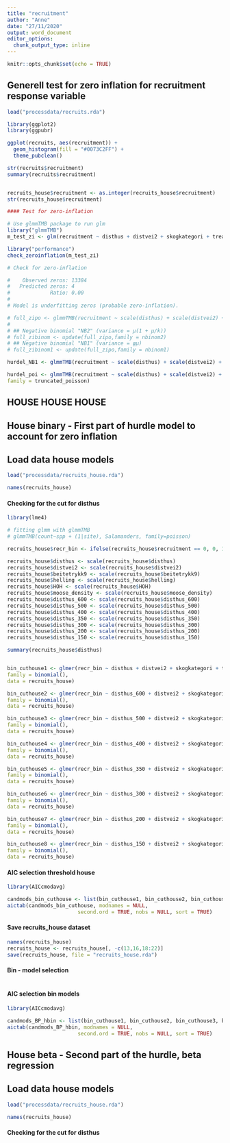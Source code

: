 ```yaml
---
title: "recruitment"
author: "Anne"
date: "27/11/2020"
output: word_document
editor_options: 
  chunk_output_type: inline
---
```


```r
knitr::opts_chunk$set(echo = TRUE)
```





## Generell test for zero inflation for recruitment response variable
```r
load("processdata/recruits.rda")

library(ggplot2)
library(ggpubr)

ggplot(recruits, aes(recruitment)) +
  geom_histogram(fill = "#0073C2FF") +
  theme_pubclean()

str(recruits$recruitment)
summary(recruits$recruitment)


recruits_house$recruitment <- as.integer(recruits_house$recruitment)
str(recruits_house$recruitment)

#### Test for zero-inflation

# Use glmmTMB package to run glm
library("glmmTMB")
m_test_zi <- glm(recruitment ~ disthus + distvei2 + skogkategori + treartgruppe9 + beitetrykk9 + kant + helling + HOH + I(HOH^2) + moose_density +  ac, family = poisson, data = recruits_house)

library("performance")
check_zeroinflation(m_test_zi)

# Check for zero-inflation

#    Observed zeros: 13384
#   Predicted zeros: 4
#             Ratio: 0.00
# 
# Model is underfitting zeros (probable zero-inflation).

# full_zipo <- glmmTMB(recruitment ~ scale(disthus) + scale(distvei2) + skogkategori + treartgruppe9 + scale(beitetrykk9) + kant + scale(helling) + scale(HOH) + I(HOH^2) + scale(moose_density) + ac + (1|KOMNR), data = recruits_house, ziformula = ~1, family = poisson)
# 
# ## Negative binomial "NB2" (variance = µ(1 + µ/k))
# full_zibinom <- update(full_zipo,family = nbinom2)
# ## Negative binomial "NB1" (variance = φµ)
# full_zibinom1 <- update(full_zipo,family = nbinom1)

hurdel_NB1 <- glmmTMB(recruitment ~ scale(disthus) + scale(distvei2) + skogkategori + treartgruppe9 + scale(beitetrykk9) + kant + scale(helling) + scale(HOH) + I(HOH^2) + scale(moose_density) + ac + (1|KOMNR), data = recruits_house, ziformula = ~1, family = list(family="truncated_nbinom1", link="log"))

hurdel_poi <- glmmTMB(recruitment ~ scale(disthus) + scale(distvei2) + skogkategori + treartgruppe9 + scale(beitetrykk9) + kant + scale(helling) + scale(HOH) + I(HOH^2) + scale(moose_density) + ac + (1|KOMNR), zi = ~ scale(disthus) + scale(distvei2) + skogkategori + treartgruppe9 + scale(beitetrykk9) + kant + scale(helling) + scale(HOH) + I(HOH^2), recruits_house,
family = truncated_poisson)


```




###################################################################################
##     HOUSE                HOUSE                 HOUSE                       #####
###################################################################################

##       House binary - First part of hurdle model to account for zero inflation  ##


## Load data house models
```r
load("processdata/recruits_house.rda")

names(recruits_house)
```

#### Checking for the cut for disthus
```r
library(lme4)

# fitting glmm with glmmTMB
# glmmTMB(count~spp + (1|site), Salamanders, family=poisson)

recruits_house$recr_bin <- ifelse(recruits_house$recruitment == 0, 0, 1)

recruits_house$disthus <- scale(recruits_house$disthus)
recruits_house$distvei2 <- scale(recruits_house$distvei2)
recruits_house$beitetrykk9 <- scale(recruits_house$beitetrykk9)
recruits_house$helling <- scale(recruits_house$helling)
recruits_house$HOH <- scale(recruits_house$HOH)
recruits_house$moose_density <- scale(recruits_house$moose_density)
recruits_house$disthus_600 <- scale(recruits_house$disthus_600)
recruits_house$disthus_500 <- scale(recruits_house$disthus_500)
recruits_house$disthus_400 <- scale(recruits_house$disthus_400)
recruits_house$disthus_350 <- scale(recruits_house$disthus_350)
recruits_house$disthus_300 <- scale(recruits_house$disthus_300)
recruits_house$disthus_200 <- scale(recruits_house$disthus_200)
recruits_house$disthus_150 <- scale(recruits_house$disthus_150)

summary(recruits_house$disthus)


bin_cuthouse1 <- glmer(recr_bin ~ disthus + distvei2 + skogkategori + treartgruppe9 + beitetrykk9 + kant + helling + HOH + I(HOH^2) + moose_density +  ac + (1|KOMNR),
family = binomial(),
data = recruits_house)

bin_cuthouse2 <- glmer(recr_bin ~ disthus_600 + distvei2 + skogkategori + treartgruppe9 + beitetrykk9 + kant + helling + HOH + I(HOH^2) + moose_density +  ac + (1|KOMNR),
family = binomial(),
data = recruits_house)

bin_cuthouse3 <- glmer(recr_bin ~ disthus_500 + distvei2 + skogkategori + treartgruppe9 + beitetrykk9 + kant + helling + HOH + I(HOH^2) + moose_density +  ac + (1|KOMNR),
family = binomial(),
data = recruits_house)

bin_cuthouse4 <- glmer(recr_bin ~ disthus_400 + distvei2 + skogkategori + treartgruppe9 + beitetrykk9 + kant + helling + HOH + I(HOH^2) + moose_density +  ac + (1|KOMNR),
family = binomial(),
data = recruits_house)

bin_cuthouse5 <- glmer(recr_bin ~ disthus_350 + distvei2 + skogkategori + treartgruppe9 + beitetrykk9 + kant + helling + HOH + I(HOH^2) + moose_density +  ac + (1|KOMNR),
family = binomial(),
data = recruits_house)

bin_cuthouse6 <- glmer(recr_bin ~ disthus_300 + distvei2 + skogkategori + treartgruppe9 + beitetrykk9 + kant + helling + HOH + I(HOH^2) + moose_density +  ac + (1|KOMNR),
family = binomial(),
data = recruits_house)

bin_cuthouse7 <- glmer(recr_bin ~ disthus_200 + distvei2 + skogkategori + treartgruppe9 + beitetrykk9 + kant + helling + HOH + I(HOH^2) + moose_density +  ac + (1|KOMNR),
family = binomial(),
data = recruits_house)

bin_cuthouse8 <- glmer(recr_bin ~ disthus_150 + distvei2 + skogkategori + treartgruppe9 + beitetrykk9 + kant + helling + HOH + I(HOH^2) + moose_density +  ac + (1|KOMNR),
family = binomial(),
data = recruits_house)

```

#### AIC selection threshold house
```r
library(AICcmodavg)

candmods_bin_cuthouse <- list(bin_cuthouse1, bin_cuthouse2, bin_cuthouse3, bin_cuthouse4, bin_cuthouse5, bin_cuthouse6, bin_cuthouse7, bin_cuthouse8)
aictab(candmods_bin_cuthouse, modnames = NULL,
                       second.ord = TRUE, nobs = NULL, sort = TRUE)


```

#### Save recruits_house dataset
```r
names(recruits_house)
recruits_house <- recruits_house[, -c(13,16,18:22)]
save(recruits_house, file = "recruits_house.rda")

```




#### Bin - model selection
```r

```

#### AIC selection bin models
```r
library(AICcmodavg)

candmods_BP_hbin <- list(bin_cuthouse1, bin_cuthouse2, bin_cuthouse3, bin_cuthouse4, bin_cuthouse5, bin_cuthouse6, bin_cuthouse7, bin_cuthouse8)
aictab(candmods_BP_hbin, modnames = NULL,
                       second.ord = TRUE, nobs = NULL, sort = TRUE)
```






##       House beta - Second part of the hurdle, beta regression  ##


## Load data house models
```r
load("processdata/recruits_house.rda")

names(recruits_house)
```

#### Checking for the cut for disthus
```r

```

